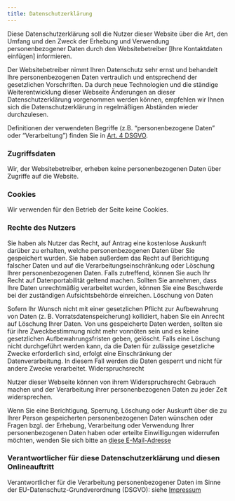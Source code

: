 ```yaml
---
title: Datenschutzerklärung
---
```

Diese Datenschutzerklärung soll die Nutzer dieser Website über die Art, den Umfang und den Zweck der Erhebung und Verwendung personenbezogener Daten durch den Websitebetreiber [Ihre Kontaktdaten einfügen] informieren.

Der Websitebetreiber nimmt Ihren Datenschutz sehr ernst und behandelt Ihre personenbezogenen Daten vertraulich und entsprechend der gesetzlichen Vorschriften. Da durch neue Technologien und die ständige Weiterentwicklung dieser Webseite Änderungen an dieser Datenschutzerklärung vorgenommen werden können, empfehlen wir Ihnen sich die Datenschutzerklärung in regelmäßigen Abständen wieder durchzulesen.

Definitionen der verwendeten Begriffe (z.B. “personenbezogene Daten” oder “Verarbeitung”) finden Sie in [Art. 4 DSGVO](https://eur-lex.europa.eu/legal-content/DE/TXT/?uri=CELEX%3A32016R0679).

### Zugriffsdaten

Wir, der Websitebetreiber, erheben keine personenbezogenen Daten über Zugriffe auf die Website.

### Cookies

Wir verwenden für den Betrieb der Seite keine Cookies.

### Rechte des Nutzers

Sie haben als Nutzer das Recht, auf Antrag eine kostenlose Auskunft darüber zu erhalten, welche personenbezogenen Daten über Sie gespeichert wurden. Sie haben außerdem das Recht auf Berichtigung falscher Daten und auf die Verarbeitungseinschränkung oder Löschung Ihrer personenbezogenen Daten. Falls zutreffend, können Sie auch Ihr Recht auf Datenportabilität geltend machen. Sollten Sie annehmen, dass Ihre Daten unrechtmäßig verarbeitet wurden, können Sie eine Beschwerde bei der zuständigen Aufsichtsbehörde einreichen.
Löschung von Daten

Sofern Ihr Wunsch nicht mit einer gesetzlichen Pflicht zur Aufbewahrung von Daten (z. B. Vorratsdatenspeicherung) kollidiert, haben Sie ein Anrecht auf Löschung Ihrer Daten. Von uns gespeicherte Daten werden, sollten sie für ihre Zweckbestimmung nicht mehr vonnöten sein und es keine gesetzlichen Aufbewahrungsfristen geben, gelöscht. Falls eine Löschung nicht durchgeführt werden kann, da die Daten für zulässige gesetzliche Zwecke erforderlich sind, erfolgt eine Einschränkung der Datenverarbeitung. In diesem Fall werden die Daten gesperrt und nicht für andere Zwecke verarbeitet.
Widerspruchsrecht

Nutzer dieser Webseite können von ihrem Widerspruchsrecht Gebrauch machen und der Verarbeitung ihrer personenbezogenen Daten zu jeder Zeit widersprechen.

Wenn Sie eine Berichtigung, Sperrung, Löschung oder Auskunft über die zu Ihrer Person gespeicherten personenbezogenen Daten wünschen oder Fragen bzgl. der Erhebung, Verarbeitung oder Verwendung Ihrer personenbezogenen Daten haben oder erteilte Einwilligungen widerrufen möchten, wenden Sie sich bitte an [diese E-Mail-Adresse](mailto:mail@eugenpissarskoi.de)

### Verantwortlicher für diese Datenschutzerklärung und diesen Onlineauftritt

Verantwortlicher für die Verarbeitung personenbezogener Daten im Sinne der EU-Datenschutz-Grundverordnung (DSGVO): siehe [Impressum](./about.qmd)
